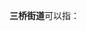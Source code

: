 '''三桥街道'''可以指：
{{PRC admin/disambig|14/01/07/002/000|52/01/03/014/000|61/01/12/002/000}}
{{disambig|cat=四字乡级行政区划消歧义}}